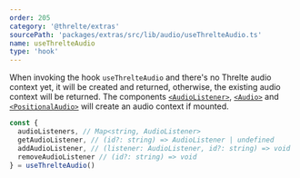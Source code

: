 ```yaml
---
order: 205
category: '@threlte/extras'
sourcePath: 'packages/extras/src/lib/audio/useThrelteAudio.ts'
name: useThrelteAudio
type: 'hook'
---
```


When invoking the hook `useThrelteAudio` and there's no Threlte audio context yet, it will be
created and returned, otherwise, the existing audio context will be returned. The components
[`<AudioListener>`](/docs/reference/extras/audio-listener), [`<Audio>`](/docs/reference/extras/audio)
and [`<PositionalAudio>`](/docs/reference/extras/positional-audio) will create an audio context
if mounted.

```ts
const {
  audioListeners, // Map<string, AudioListener>
  getAudioListener, // (id?: string) => AudioListener | undefined
  addAudioListener, // (listener: AudioListener, id?: string) => void
  removeAudioListener // (id?: string) => void
} = useThrelteAudio()
```
